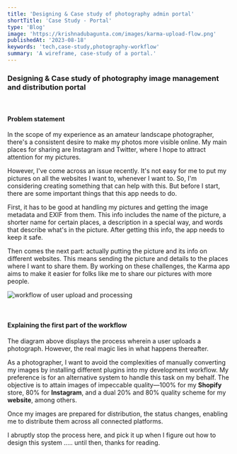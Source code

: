 ```yaml
---
title: 'Designing & Case study of photography admin portal'
shortTitle: 'Case Study - Portal'
type: 'Blog'
image: 'https://krishnadubagunta.com/images/karma-upload-flow.png'
publishedAt: '2023-08-18'
keywords: 'tech,case-study,photography-workflow'
summary: 'A wireframe, case-study of a portal.'
---
```

### Designing & Case study of photography image management and distribution portal

&nbsp;

#### Problem statement

In the scope of my experience as an amateur landscape photographer, there's a consistent desire to make my photos more visible online. 
My main places for sharing are Instagram and Twitter, where I hope to attract attention for my pictures.

However, I've come across an issue recently. It's not easy for me to put my pictures on all the websites I want to, whenever I want to. 
So, I'm considering creating something that can help with this. But before I start, there are some important things that this app needs to do.

First, it has to be good at handling my pictures and getting the image metadata and EXIF from them. This info includes the name of the picture, 
a shorter name for certain places, a description in a special way, and words that describe what's in the picture. After getting this info, the app needs to keep it safe.

Then comes the next part: actually putting the picture and its info on different websites. This means sending the picture and details to the places 
where I want to share them. By working on these challenges, the Karma app aims to make it easier for folks like me to share our pictures with more people.

![workflow of user upload and processing](/images/karma-upload-flow.png "Workflow of user uploads and image processing notifications")

&nbsp;

#### Explaining the first part of the workflow

The diagram above displays the process wherein a user uploads a photograph. However, the real magic lies in what happens thereafter.

As a photographer, I want to avoid the complexities of manually converting my images by installing different plugins into my development workflow. My preference is for an 
alternative system to handle this task on my behalf. The objective is to attain images of impeccable quality—100% for my **Shopify** store, 80% for **Instagram**, 
and a dual 20% and 80% quality scheme for my **website**, among others.

Once my images are prepared for distribution, the status changes, enabling me to distribute them across all connected platforms.

I abruptly stop the process here, and pick it up when I figure out how to design this system ..... until then, thanks for reading.